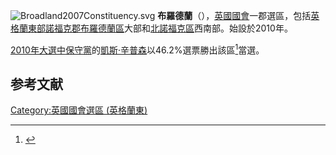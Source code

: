 [[File:Broadland2007Constituency.svg|right]]
'''布羅德蘭'''（{{lang-en|Broadland}}），[[英國|英國]][[英國國會|國會]]一郡選區，包括[[英格蘭|英格蘭]][[英格蘭東|東部]][[諾福克郡|諾福克郡]][[布羅德蘭區|布羅德蘭區]]大部和[[北諾福克區|北諾福克區]]西南部。始設於2010年。

[[2010年英國大選|2010年大選中]][[保守黨_(英國)|保守黨]]的[[凱斯·辛普森|凱斯·辛普森]]以46.2%選票勝出該區<ref name="">{{cite news
|publisher=[[英國廣播公司|英國廣播公司]]
|date=2010年5月7日
|title=Election 2010/Constituency/Broadland
|url=http://news.bbc.co.uk/1/shared/election2010/results/constituency/a74.stm
|accessdate=2010年6月14日
|archive-date=2010年4月14日
|archive-url=https://web.archive.org/web/20100414104626/http://news.bbc.co.uk/1/shared/election2010/results/constituency/a74.stm
|dead-url=no
}}</ref>當選。

==参考文献==
<div class="references-small">
<references></references>
</div>

{{DEFAULTSORT:Broadland (UK Parliament constituency)}}
[[Category:英國國會選區_(英格蘭東)|Category:英國國會選區 (英格蘭東)]]